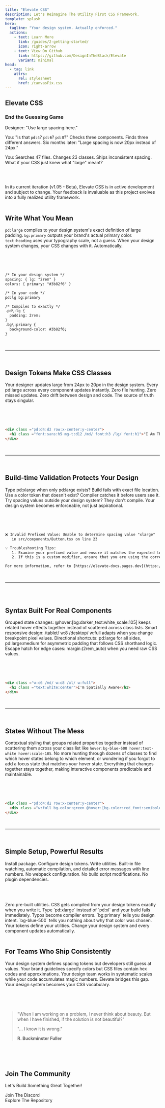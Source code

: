 ```yaml
---
title: "Elevate CSS"
description: Let's Reimagine The Utility First CSS Framework.
template: splash
hero:
  tagline: "Your design system. Actually enforced."
  actions:
    - text: Learn More
      link: /guides/2-getting-started/
      icon: right-arrow
    - text: View On Github
      link: https://github.com/DesignInTheBlack/Elevate
      variant: minimal
head:
  - tag: link
    attrs:
      rel: stylesheet
      href: /canvasFix.css
---
```



<script is:inline>
  document.documentElement.dataset.theme = 'dark'
</script>

## Elevate CSS
### End the Guessing Game
Designer: "Use large spacing here."

You: "Is that `pd:4`? `pd:6`? `pd:8`?"
Checks three components. Finds three different answers.
Six months later: "Large spacing is now 20px instead of 24px."

You: Searches 47 files. Changes 23 classes. Ships inconsistent spacing.
What if your CSS just knew what "large" meant?

<br/>
<br/>

<div id = "starfield">
</div>
<div id="fluid-bg">

  <canvas id="MarqueeCanvas"></canvas>
</div>
<script src="/fluid.js" defer></script>

<Aside type="caution" title="Please Excuse Our Progress">
In its current iteration (v1.05 - Beta), Elevate CSS is in active development and subject to change. Your feedback is invaluable as this project evolves into a fully realized utility framework.
</Aside>

<br/>

## Write What You Mean

`pd:large` compiles to your design system's exact definition of large padding.
`bg:primary` outputs your brand's actual primary color.
`text:heading` uses your typography scale, not a guess.
When your design system changes, your CSS changes with it. Automatically.

<br/>
<br/>
<br/>

```html
/* In your design system */
spacing: { lg: "2rem" }
colors: { primary: "#3b82f6" }

/* In your code */
pd:lg bg:primary

/* Compiles to exactly */
.pd\:lg {
  padding: 2rem;
}
.bg\:primary {
  background-color: #3b82f6;
}
```

<br/>

---

<br/>

## Design Tokens Make CSS Classes

Your designer updates large from 24px to 20px in the design system. Every pd:large across every component updates instantly. Zero file hunting. Zero missed updates. Zero drift between design and code.
The source of truth stays singular.

<br/>
<br/>
<br/>

```html
<div class ="pd:d4:d2 row:x-center:y-center">
  <h1 class ="font:sans:h5 mg-t:d12 /md/ font:h3 /lg/ font:h1">"I Am The Documentation" - Your CSS, Probably.</h1>
</div>
```

<br/>

---

<br/>

## Build-time Validation Protects Your Design

Type pd:xlarge when only pd:large exists? Build fails with exact file location.
Use a color token that doesn't exist? Compiler catches it before users see it.
Try spacing values outside your design system? They don't compile.
Your design system becomes enforceable, not just aspirational.

<br/>
<br/>
<br/>

```html
❌ Invalid Prefixed Value: Unable to determine spacing value "xlarge"
   in src/components/Button.tsx on line 23

💡 Troubleshooting Tips:
   1. Examine your prefixed value and ensure it matches the expected token type.
   2. If this is a custom modifier, ensure that you are using the correct syntax.

For more information, refer to [https://elevate-docs.pages.dev](https://elevate-docs.pages.dev)
```

<br/>

---

<br/>
<br/>

## Syntax Built For Real Components

Grouped state changes: @hover:[bg:darker_text:white_scale:105] keeps related hover effects together instead of scattered across class lists.
Smart responsive design: /tablet/ w:8 /desktop/ w:full adapts when you change breakpoint pixel values.
Directional shortcuts: pd:large for all sides, pd:large:medium for asymmetric padding that follows CSS shorthand logic.
Escape hatch for edge cases: margin:(2rem_auto) when you need raw CSS values.

<br/>
<br/>
<br/>

```html
<div class ="w:c6 /md/ w:c8 /xl/ w:full">
  <h1 class ="text:white:center">I'm Spatially Aware</h1>
</div>
```

<br/>

---

<br/>

## States Without The Mess

Contextual styling that groups related properties together instead of scattering them across your class list like `hover:bg-blue-600 hover:text-white hover:scale-105`. No more hunting through dozens of classes to find which hover states belong to which element, or wondering if you forgot to add a focus state that matches your hover state. Everything that changes together stays together, making interactive components predictable and maintainable.

<br/>
<br/>
<br/>

```html
<div class ="pd:d4:d2 row:x-center:y-center">
  <div class ="w:full bg-color:green @hover:[bg-color:red_font:semibold_text:white]"><p>What Happens On Hover, Again?</p></div>
</div>
```

<br/>

---

<br/>

## Simple Setup, Powerful Results

Install package. Configure design tokens. Write utilities.
Built-in file watching, automatic compilation, and detailed error messages with line numbers. No webpack configuration. No build script modifications. No plugin dependencies.


<br/>
<br/>
<br/>

<CardGrid stagger>
  <Card title="Generated on Demand" icon="rocket">
    Zero pre-built utilities. CSS gets compiled from your design tokens exactly when you write it.
  </Card>
  <Card title="Build-Time Validation" icon="approve-check-circle">
    Type `pd:xlarge` instead of `pd:xl` and your build fails immediately. Typos become compiler errors.
  </Card>
  <Card title="Semantic Utilities" icon="seti:css">
    `bg:primary` tells you design intent. `bg-blue-500` tells you nothing about why that color was chosen.
  </Card>
  <Card title="Design System Driven" icon="open-book">
    Your tokens define your utilities. Change your design system and every component updates automatically.
  </Card>
</CardGrid>


<br/>
<br/>

## For Teams Who Ship Consistently

Your design system defines spacing tokens but developers still guess at values.
Your brand guidelines specify colors but CSS files contain hex codes and approximations.
Your design team works in systematic scales while your code accumulates magic numbers.
Elevate bridges this gap. Your design system becomes your CSS vocabulary.

<br/>
<br/>
<br/>

> "When I am working on a problem, I never think about beauty. But when I have finished, if the solution is not beautiful?"
>
> "... I know it is wrong."
>
> **R. Buckminster Fuller**

<br/>
<br/>
<br/>


## Join The Community

Let's Build Something Great Together!


<div style="display: flex; align-items: center; gap: 0.5rem;">
  <Icon name="discord" />
  <a href="https://discord.gg/T3X2vBYA" style="text-decoration: none;">Join The Discord</a>
</div>
<div style="display: flex; align-items: center; gap: 0.5rem;">
  <Icon name="github" />
  <a href="https://github.com/DesignInTheBlack/Elevate" style="text-decoration: none;">Explore The Repository</a>
</div>
